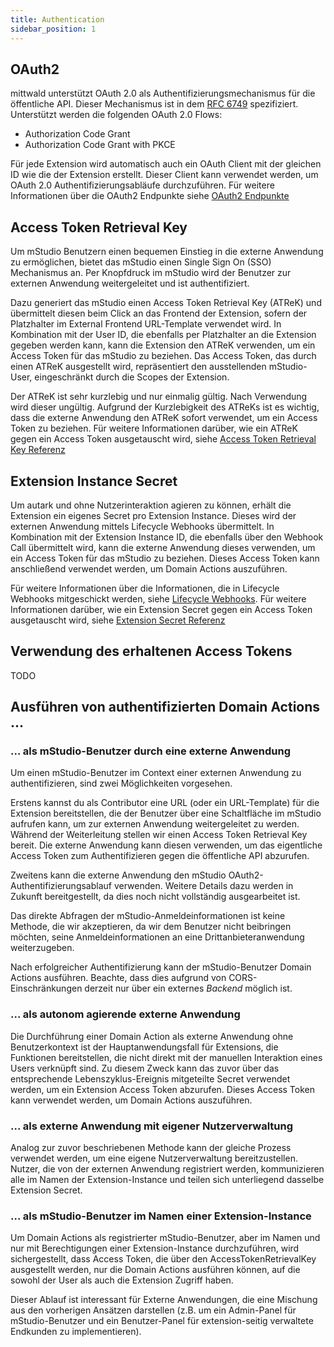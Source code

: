 ```yaml
---
title: Authentication
sidebar_position: 1
---
```


## OAuth2

mittwald unterstützt OAuth 2.0 als Authentifizierungsmechanismus für die öffentliche API. Dieser Mechanismus ist in dem [RFC 6749](https://tools.ietf.org/html/rfc6749) spezifiziert. Unterstützt werden die folgenden OAuth 2.0 Flows:

- Authorization Code Grant
- Authorization Code Grant with PKCE

Für jede Extension wird automatisch auch ein OAuth Client mit der gleichen ID wie die der Extension erstellt. Dieser Client kann verwendet werden, um OAuth 2.0 Authentifizierungsabläufe durchzuführen.
Für weitere Informationen über die OAuth2 Endpunkte siehe [OAuth2 Endpunkte](../../../reference/api#oauth2)

## Access Token Retrieval Key

Um mStudio Benutzern einen bequemen Einstieg in die externe Anwendung zu ermöglichen, bietet das mStudio einen Single Sign On (SSO) Mechanismus an.
Per Knopfdruck im mStudio wird der Benutzer zur externen Anwendung weitergeleitet und ist authentifiziert.

Dazu generiert das mStudio einen Access Token Retrieval Key (ATReK) und übermittelt diesen beim Click an das Frontend der Extension, sofern der Platzhalter im External Frontend URL-Template verwendet wird.
In Kombination mit der User ID, die ebenfalls per Platzhalter an die Extension gegeben werden kann, kann die Extension den ATReK verwenden, um ein Access Token für das mStudio zu beziehen.
Das Access Token, das durch einen ATReK ausgestellt wird, repräsentiert den ausstellenden mStudio-User, eingeschränkt durch die Scopes der Extension.

Der ATReK ist sehr kurzlebig und nur einmalig gültig.
Nach Verwendung wird dieser ungültig.
Aufgrund der Kurzlebigkeit des ATReKs ist es wichtig, dass die externe Anwendung den ATReK sofort verwendet, um ein Access Token zu beziehen.
Für weitere Informationen darüber, wie ein ATReK gegen ein Access Token ausgetauscht wird, siehe [Access Token Retrieval Key Referenz](../../../reference/api#verwendung-eines-access-token-retrieval-keys)

## Extension Instance Secret

Um autark und ohne Nutzerinteraktion agieren zu können, erhält die Extension ein eigenes Secret pro Extension Instance.
Dieses wird der externen Anwendung mittels Lifecycle Webhooks übermittelt.
In Kombination mit der Extension Instance ID, die ebenfalls über den Webhook Call übermittelt wird, kann die externe Anwendung dieses verwenden, um ein Access Token für das mStudio zu beziehen.
Dieses Access Token kann anschließend verwendet werden, um Domain Actions auszuführen.

Für weitere Informationen über die Informationen, die in Lifecycle Webhooks mitgeschickt werden, siehe [Lifecycle Webhooks](../../../reference/webhooks).
Für weitere Informationen darüber, wie ein Extension Secret gegen ein Access Token ausgetauscht wird, siehe [Extension Secret Referenz](../../../reference/api#authentifizierung-mittels-extension-instance-secret)

## Verwendung des erhaltenen Access Tokens

TODO

## Ausführen von authentifizierten Domain Actions ...

### ... als mStudio-Benutzer durch eine externe Anwendung

Um einen mStudio-Benutzer im Context einer externen Anwendung zu authentifizieren, sind zwei Möglichkeiten vorgesehen.

Erstens kannst du als Contributor eine URL (oder ein URL-Template) für die Extension bereitstellen, die der Benutzer über eine Schaltfläche im mStudio aufrufen kann, um zur externen Anwendung weitergeleitet zu werden. Während der Weiterleitung stellen wir einen Access Token Retrieval Key bereit. Die externe Anwendung kann diesen verwenden, um das eigentliche Access Token zum Authentifizieren gegen die öffentliche API abzurufen.

Zweitens kann die externe Anwendung den mStudio OAuth2-Authentifizierungsablauf verwenden. Weitere Details dazu werden in Zukunft bereitgestellt, da dies noch nicht vollständig ausgearbeitet ist.

Das direkte Abfragen der mStudio-Anmeldeinformationen ist keine Methode, die wir akzeptieren, da wir dem Benutzer nicht beibringen möchten, seine Anmeldeinformationen an eine Drittanbieteranwendung weiterzugeben.

Nach erfolgreicher Authentifizierung kann der mStudio-Benutzer Domain Actions ausführen. Beachte, dass dies aufgrund von CORS-Einschränkungen derzeit nur über ein externes _Backend_ möglich ist.

### ... als autonom agierende externe Anwendung

Die Durchführung einer Domain Action als externe Anwendung ohne Benutzerkontext ist der Hauptanwendungsfall für Extensions, die Funktionen bereitstellen, die nicht direkt mit der manuellen Interaktion eines Users verknüpft sind. Zu diesem Zweck kann das zuvor über das entsprechende Lebenszyklus-Ereignis mitgeteilte Secret verwendet werden, um ein Extension Access Token abzurufen. Dieses Access Token kann verwendet werden, um Domain Actions auszuführen.

### ... als externe Anwendung mit eigener Nutzerverwaltung

Analog zur zuvor beschriebenen Methode kann der gleiche Prozess verwendet werden, um eine eigene Nutzerverwaltung bereitzustellen. Nutzer, die von der externen Anwendung registriert werden, kommunizieren alle im Namen der Extension-Instance und teilen sich unterliegend dasselbe Extension Secret.

### ... als mStudio-Benutzer im Namen einer Extension-Instance

Um Domain Actions als registrierter mStudio-Benutzer, aber im Namen und nur mit Berechtigungen einer Extension-Instance durchzuführen, wird sichergestellt, dass Access Token, die über den AccessTokenRetrievalKey ausgestellt werden, nur die Domain Actions ausführen können, auf die sowohl der User als auch die Extension Zugriff haben.

Dieser Ablauf ist interessant für Externe Anwendungen, die eine Mischung aus den vorherigen Ansätzen darstellen (z.B. um ein Admin-Panel für mStudio-Benutzer und ein Benutzer-Panel für extension-seitig verwaltete Endkunden zu implementieren).
